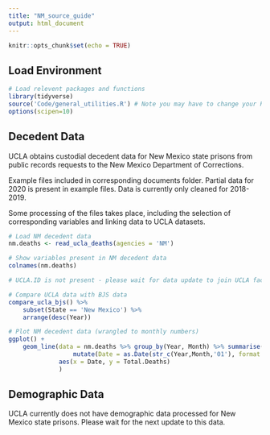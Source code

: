 ```yaml
---
title: "NM_source_guide"
output: html_document
---
```


```r
knitr::opts_chunk$set(echo = TRUE)
```

## Load Environment

```r
# Load relevent packages and functions
library(tidyverse)
source('Code/general_utilities.R') # Note you may have to change your Rmarkdown option for evaluate chunks to project instead of document
options(scipen=10)
```

## Decedent Data

UCLA obtains custodial decedent data for New Mexico state prisons from public records requests to the New Mexico Department of Corrections.

Example files included in corresponding documents folder. Partial data for 2020 is present in example files. Data is currently only cleaned for 2018-2019.

Some processing of the files takes place, including the selection of corresponding variables and linking data 
to UCLA datasets. 

```r
# Load NM decedent data
nm.deaths <- read_ucla_deaths(agencies = 'NM')

# Show variables present in NM decedent data
colnames(nm.deaths)

# UCLA.ID is not present - please wait for data update to join UCLA facility data

# Compare UCLA data with BJS data
compare_ucla_bjs() %>%
    subset(State == 'New Mexico') %>%
    arrange(desc(Year))

# Plot NM decedent data (wrangled to monthly numbers)
ggplot() +
    geom_line(data = nm.deaths %>% group_by(Year, Month) %>% summarise(Total.Deaths = n()) %>% 
                  mutate(Date = as.Date(str_c(Year,Month,'01'), format = '%Y%B%d')),
              aes(x = Date, y = Total.Deaths)
              )

```


## Demographic Data

UCLA currently does not have demographic data processed for New Mexico state prisons. Please wait for the next update to this data. 



